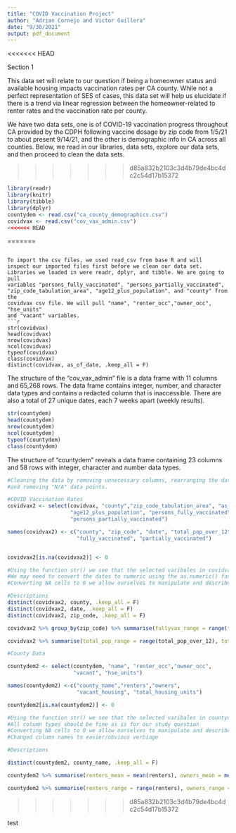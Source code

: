 ```yaml
---
title: "COVID Vaccination Project"
author: "Adrian Cornejo and Victor Guillera"
date: "9/30/2021"
output: pdf_document
---
```


<<<<<<< HEAD

Section 1 

This data set will relate to our question if being a homeowner status and 
available housing impacts vaccination rates per CA county. While not a perfect 
representation of SES of cases, this data set will help us elucidate if there is
a trend via linear regression between the homeowner-related to renter rates and
the vaccination rate per county.

We have two data sets, one is of COVID-19 vaccination progress throughout 
CA provided by the CDPH following vaccine dosage by zip code from 1/5/21 
to about present 9/14/21, and the other is demographic info in CA across 
all counties. Below, we read in our libraries, data sets, explore our data sets, 
and then proceed to clean the data sets.


>>>>>>> d85a832b2103c3d4b79de4bc4dc2c54d17b15372

```r
library(readr)
library(knitr)
library(tibble)
library(dplyr)
countydem <- read.csv("ca_county_demographics.csv")
covidvax <- read.csv("cov_vax_admin.csv")
<<<<<<< HEAD

```

=======
```

To import the csv files, we used read_csv from base R and will 
inspect our imported files first before we clean our data set.
Libraries we loaded in were readr, dplyr, and tibble. We are going to pull 
variables "persons_fully_vaccinated", "persons_partially_vaccinated", 
"zip_code_tabulation_area", "age12_plus_population", and "county" from the
covidvax csv file. We will pull "name", "renter_occ","owner_occ", "hse_units" 
and "vacant" variables.
```r
str(covidvax)
head(covidvax)
nrow(covidvax)
ncol(covidvax)
typeof(covidvax)
class(covidvax)
distinct(covidvax, as_of_date, .keep_all = F)
```

The structure of the "cov_vax_admin" file is a data frame with 11 columns and 65,268 rows. The data frame contains integer, number, and character data types and contains a redacted column that is inaccessible. There are also a total of 27 unique dates, each 7 weeks apart (weekly results). 


```r
str(countydem)
head(countydem)
nrow(countydem)
ncol(countydem)
typeof(countydem)
class(countydem)
```
The structure of "countydem" reveals a data frame containing 
23 columns and 58 rows with integer, character and number data types.



```r
#Cleaning the data by removing unnecessary columns, rearranging the data,
#and removing "N/A" data points.

#COVID Vaccination Rates
covidvax2 <- select(covidvax, "county","zip_code_tabulation_area", "as_of_date",
                    "age12_plus_population", "persons_fully_vaccinated",
                    "persons_partially_vaccinated")

names(covidvax2) <- c("county", "zip_code", "date", "total_pop_over_12", 
                      "fully_vaccinated", "partially_vaccinated")


covidvax2[is.na(covidvax2)] <- 0

#Using the function str() we see that the selected varibales in covidvax2 are chr, int, chr, num, num 
#We may need to convert the dates to numeric using the as.numeric() function to determine and compare vaccination rate. All other column types should be fine as is. 
#Converting NA cells to 0 we allow ourselves to manipulate and describe entire numeric columns

#Descriptions
distinct(covidvax2, county, .keep_all = F)
distinct(covidvax2, date, .keep_all = F)
distinct(covidvax2, zip_code, .keep_all = F)

covidvax2 %>% group_by(zip_code) %>% summarise(fullyvax_range = range(fully_vaccinated), partiallyvax_range = range(partially_vaccinated))

covidvax2 %>% summarise(total_pop_range = range(total_pop_over_12), total_pop_median = median(total_pop_over_12))

#County Data 

countydem2 <- select(countydem, "name", "renter_occ","owner_occ", 
                     "vacant", "hse_units")

names(countydem2) <-c("county_name","renters","owners",
                      "vacant_housing", "total_housing_units")

countydem2[is.na(countydem2)] <- 0

#Using the function str() we see that the selected varibales in countydem2 are chr, int, int, int, int 
#All column types should be fine as is for our study question
#Converting NA cells to 0 we allow ourselves to manipulate and describe entire numeric columns
#Changed column names to easier/obvious verbiage

#Descriptions

distinct(countydem2, county_name, .keep_all = F)

countydem2 %>% summarise(renters_mean = mean(renters), owners_mean = mean(owners), vacant_mean = mean(vacant_housing), total_mean = mean(total_housing_units))

countydem2 %>% summarise(renters_range = range(renters), owners_range = range(owners), vacant_range = range(vacant_housing), total_range = range(total_housing_units))
```
>>>>>>> d85a832b2103c3d4b79de4bc4dc2c54d17b15372

test 
